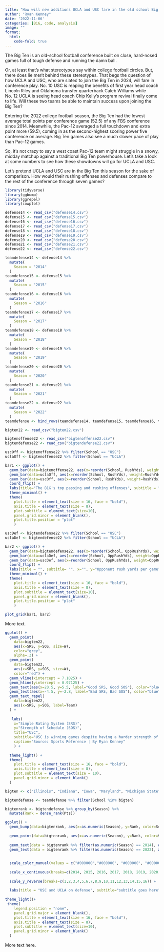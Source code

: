 ```yaml
---
title: "How will new additions UCLA and USC fare in the old school Big Ten Conference?"
author: "Ryan Kenney"
date: '2022-11-06'
categories: [B1G, code, analysis]
image: ""
format: 
  html:
    code-fold: true
---
```


The Big Ten is an old-school football conference built on close, hard-nosed games full of tough defense and running the damn ball.

Or, at least that's what stereotypes say within college football circles. But, there does lie merit behind these stereotypes. That begs the question of how UCLA and USC, who are slated to join the Big Ten in 2024, will fare in conference play. No. 10 USC is reaping the benefits of first year head coach Lincoln Riley and Oklahoma transfer quarterback Caleb Williams while No. 12 UCLA is seeing head coach Chip Kelly's program revival finally come to life. Will these two teams be able to maintain success upon joining the Big Ten?

Entering the 2022 college football season, the Big Ten had the lowest average total points per conference game (52.5) of any FBS conference since 2014. Meanwhile, the Pac-12 averaged a full touchdown and extra point more (59.5), coming in as the second-highest scoring power five conference on average. Big Ten games also see a much slower pace of play than Pac-12 games.

So, it's not crazy to say a west coast Pac-12 team might struggle in a snowy, midday matchup against a traditional Big Ten powerhouse. Let's take a look at some numbers to see how these showdowns will go for UCLA and USC.

Let's pretend UCLA and USC are in the Big Ten this season for the sake of comparison. How would their rushing offenses and defenses compare to the rest of the conference through seven games?

```r
library(tidyverse)
library(ggbump)
library(ggrepel)
library(cowplot)

defense14 <- read_csv("defense14.csv")
defense15 <- read_csv("defense15.csv")
defense16 <- read_csv("defense16.csv")
defense17 <- read_csv("defense17.csv")
defense18 <- read_csv("defense18.csv")
defense19 <- read_csv("defense19.csv")
defense20 <- read_csv("defense20.csv")
defense21 <- read_csv("defense21.csv")
defense22 <- read_csv("defense22.csv")

teamdefense14 <- defense14 %>% 
  mutate(
    Season = "2014"
  )
teamdefense15 <- defense15 %>% 
  mutate(
    Season = "2015"
  )
teamdefense16 <- defense16 %>% 
  mutate(
    Season = "2016"
  )
teamdefense17 <- defense17 %>% 
  mutate(
    Season = "2017"
  )
teamdefense18 <- defense18 %>% 
  mutate(
    Season = "2018"
  )
teamdefense19 <- defense19 %>% 
  mutate(
    Season = "2019"
  )
teamdefense20 <- defense20 %>% 
  mutate(
    Season = "2020"
  )
teamdefense21 <- defense21 %>% 
  mutate(
    Season = "2021"
  )
teamdefense22 <- defense22 %>% 
  mutate(
    Season = "2022"
  )
teamdefense <- bind_rows(teamdefense14, teamdefense15, teamdefense16, teamdefense17, teamdefense18, teamdefense19, teamdefense20, teamdefense21, teamdefense22)

bigten22 <- read_csv("bigten22.csv")

bigtenoffense22 <- read_csv("bigtenoffense22.csv")
bigtendefense22 <- read_csv("bigtendefense22.csv")

uscOff <- bigtenoffense22 %>% filter(School == "USC")
uclaOff <- bigtenoffense22 %>% filter(School == "UCLA")

bar1 <- ggplot() + 
  geom_bar(data=bigtenoffense22, aes(x=reorder(School, RushYds), weight=RushYds), fill="grey") +
  geom_bar(data=uclaOff, aes(x=reorder(School, RushYds), weight=RushYds), fill="#2D68C4") +
  geom_bar(data=uscOff, aes(x=reorder(School, RushYds), weight=RushYds), fill="#990000") +
  coord_flip() + 
  labs(title="The B1G's top passing and rushing offenses", subtitle = "Ohio State, Michigan, Michigan State and Nebraska appear on both lists.",  x="", y="Rush yards per game", caption = "") + 
  theme_minimal() + 
  theme(
    plot.title = element_text(size = 16, face = "bold"),
    axis.title = element_text(size = 8), 
    plot.subtitle = element_text(size=10), 
    panel.grid.minor = element_blank(),
    plot.title.position = "plot"
    )

uscDef <- bigtendefense22 %>% filter(School == "USC")
uclaDef <- bigtendefense22 %>% filter(School == "UCLA")

bar2 <- ggplot() + 
  geom_bar(data=bigtendefense22, aes(x=reorder(School, OppRushYds), weight=OppRushYds), fill="grey") +
  geom_bar(data=uclaDef, aes(x=reorder(School, OppRushYds), weight=OppRushYds), fill="#2D68C4") +
  geom_bar(data=uscDef, aes(x=reorder(School, OppRushYds), weight=OppRushYds), fill="#990000") +
  coord_flip() +  
  labs(title = "", subtitle= "", x="", y="Opponent rush yards per game",  caption="Source: Sports Reference | By Ryan Kenney") + 
  theme_minimal() + 
  theme(
    plot.title = element_text(size = 16, face = "bold"),
    axis.title = element_text(size = 8), 
    plot.subtitle = element_text(size=10), 
    panel.grid.minor = element_blank(),
    plot.title.position = "plot"
    )

plot_grid(bar1, bar2) 
```

More text.

```r
ggplot() + 
  geom_point(
    data=bigten22, 
    aes(x=SRS, y=SOS, size=W), 
    color="grey", 
    alpha=.3) + 
  geom_point(
    data=bigten22, 
    aes(x=SRS, y=SOS, size=W), 
    color="red") + 
  geom_vline(xintercept = 7.1025) + 
  geom_hline(yintercept = 0.97125) +
  geom_text(aes(x=20.5, y=5.5, label="Good SRS, Good SOS"), color="blue") +
  geom_text(aes(x=-4.5, y=-2.8, label="Bad SRS, Bad SOS"), color="blue") +
  geom_text_repel(
    data=bigten22, 
    aes(x=SRS, y=SOS, label=Team)
  ) +
  
   labs(
    x="Simple Rating System (SRS)", 
    y="Strength of Schedule (SOS)", 
    title="USC", 
    subtitle="USC is winning games despite having a harder strength of schedule than any Big Ten team.", 
    caption="Source: Sports Reference | By Ryan Kenney"
    ) +
  
  theme_light() +
  theme(
    plot.title = element_text(size = 16, face = "bold"),
    axis.title = element_text(size = 8),
    plot.subtitle = element_text(size = 10),
    panel.grid.minor = element_blank()
  )
```

```r
bigten <- c("Illinois", "Indiana", "Iowa", "Maryland", "Michigan State", "Michigan", "Minnesota", "Nebraska", "Northwestern", "Ohio State", "Penn State", "Purdue", "Rutgers", "Wisconsin", "UCLA", "USC")

bigtendefense <- teamdefense %>% filter(School %in% bigten)

bigtenrank <- bigtendefense %>% group_by(Season) %>% 
  mutate(Rank = dense_rank(Pts))

ggplot() + 
  geom_bump(data=bigtenrank, aes(x=as.numeric(Season), y=Rank, color=School)) +
  
  geom_point(data=bigtenrank, aes(x=as.numeric(Season), y=Rank, color=School), size = 2) +
  
  geom_text(data = bigtenrank %>% filter(as.numeric(Season) == 2014), aes(x = as.numeric(Season) - .05, y=Rank, label = School), size = 2, hjust = 1) +
  geom_text(data = bigtenrank %>% filter(as.numeric(Season) == 2022), aes(x = as.numeric(Season) + .05, y=Rank, label = School), size = 2, hjust = 0) +
  
  
  scale_color_manual(values = c("#000000","#000000", "#000000", "#000000", "#000000", "#000000","#000000", "#000000", "#000000", "#000000", "#000000", "#000000", "#000000","#2D68C4","#990000","#000000")) +
  
  scale_x_continuous(breaks=c(2014, 2015, 2016, 2017, 2018, 2019, 2020, 2021, 2022)) +
  
  scale_y_reverse(breaks=c(1,2,3,4,5,6,7,8,9,10,11,12,13,14,15,16)) +
  
  labs(title = "USC and UCLA on defense", subtitle="subtitle goes here", y="Rank", x="Season") +
  
theme_light()+
 theme(
    legend.position = "none",
    panel.grid.major = element_blank(),
    plot.title = element_text(size = 16, face = "bold"),
    axis.title = element_text(size = 8), 
    plot.subtitle = element_text(size=10), 
    panel.grid.minor = element_blank()
  )
```

More text here.
